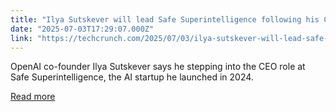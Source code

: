 ```yaml
---
title: "Ilya Sutskever will lead Safe Superintelligence following his CEO’s exit"
date: "2025-07-03T17:29:07.000Z"
link: "https://techcrunch.com/2025/07/03/ilya-sutskever-will-lead-safe-superintelligence-following-his-ceos-exit/"
---
```


OpenAI co-founder Ilya Sutskever says he stepping into the CEO role at Safe Superintelligence, the AI startup he launched in 2024.

[Read more](https://techcrunch.com/2025/07/03/ilya-sutskever-will-lead-safe-superintelligence-following-his-ceos-exit/)
